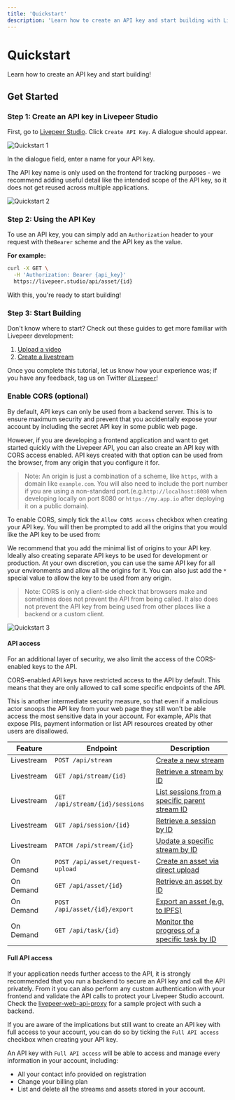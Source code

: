 ```yaml
---
title: 'Quickstart'
description: 'Learn how to create an API key and start building with Livepeer!'
---
```



# Quickstart

Learn how to create an API key and start building!

## Get Started

### Step 1: Create an API key in Livepeer Studio

First, go to [Livepeer Studio](https://livepeer.studio/dashboard). Click `Create API Key`. A dialogue should appear.

![Quickstart 1](/images/quickstart/create-an-api-key.png)

In the dialogue field, enter a name for your API key.

<Callout>
  The API key name is only used on the frontend for tracking purposes - we
  recommend adding useful detail like the intended scope of the API key, so it
  does not get reused across multiple applications.
</Callout>

![Quickstart 2](/images/quickstart/create-key.png)

### Step 2: Using the API Key

To use an API key, you can simply add an `Authorization` header to your request
with the`Bearer` scheme and the API key as the value.

**For example:**

```bash
curl -X GET \
  -H 'Authorization: Bearer {api_key}'
  https://livepeer.studio/api/asset/{id}
```

With this, you're ready to start building!

### Step 3: Start Building

Don't know where to start? Check out these guides to get more familiar with
Livepeer development:

1. [Upload a video](/guides/developing/upload-a-video-asset)
2. [Create a livestream](/guides/developing/create-a-livestream)

Once you complete this tutorial, let us know how your experience was; if you have any feedback, tag us on Twitter
[`@livepeer`](https://twitter.com/livepeer)!

### Enable CORS (optional)

By default, API keys can only be used from a backend server. This is to ensure
maximum security and prevent that you accidentally expose your account by
including the secret API key in some public web page.

However, if you are developing a frontend application and want to get started
quickly with the Livepeer API, you can also create an API key with CORS access
enabled. API keys created with that option can be used from the browser, from
any origin that you configure it for.

> Note: An origin is just a combination of a scheme, like `https`, with a domain like `example.com`. You will also need to include the port number if you are using a non-standard port.(e.g.`http://localhost:8080` when developing locally on port 8080 or `https://my.app.io` after deploying it on a public domain).

To enable CORS, simply tick the `Allow CORS access` checkbox when creating your
API key. You will then be prompted to add all the origins that you would like
the API key to be used from:

We recommend that you add the minimal list of origins to your API key. Ideally
also creating separate API keys to be used for development or production. At
your own discretion, you can use the same API key for all your environments and
allow all the origins for it. You can also just add the `*` special value to
allow the key to be used from any origin.

> Note: CORS is only a client-side check that browsers make and sometimes does
  not prevent the API from being called. It also does not prevent the API key
  from being used from other places like a backend or a custom client. 

![Quickstart 3](/images/quickstart/cors.png)

#### API access
For an additional layer of security, we also limit the access of the
CORS-enabled keys to the API. 

CORS-enabled API keys have restricted access to the API by default. This means
that they are only allowed to call some specific endpoints of the API.

This is another intermediate security measure, so that even if a malicious actor
snoops the API key from your web page they still won't be able access the most
sensitive data in your account. For example, APIs that expose PIIs, payment
information or list API resources created by other users are disallowed.

| Feature | Endpoint| Description |
| ---- | ---- | ----------- |
| Livestream | `POST /api/stream`  | [Create a new stream](../../reference/api/create-stream) |
| Livestream | `GET /api/stream/{id}`  | [Retrieve a stream by ID](../../reference/api/get-stream)| 
| Livestream | `GET /api/stream/{id}/sessions`  | [List sessions from a specific parent stream ID](../../reference/api/get-sessions) | 
| Livestream | `GET /api/session/{id}`  | [Retrieve a session by ID](../../reference/api/get-stream)| 
| Livestream | `PATCH /api/stream/{id}`  | [Update a specific stream by ID](../../reference/api/update-stream) | 
| On Demand| `POST /api/asset/request-upload`  | [Create an asset via direct upload](../../reference/api/create-asset) | 
| On Demand| `GET /api/asset/{id}`  | [Retrieve an asset by ID](../../reference/api/get-assets) | 
| On Demand| `POST /api/asset/{id}/export`  | [Export an asset (e.g. to IPFS)](../../reference/api/update-asset#updating-storage) | 
| On Demand| `GET /api/task/{id}`  | [Monitor the progress of a specific task by ID](../../reference/api/get-tasks) | 

#### Full API access

If your application needs further access to the API, it is strongly recommended
that you run a backend to secure an API key and call the API privately. From it
you can also perform any custom authentication with your frontend and validate
the API calls to protect your Livepeer Studio account. Check the
[livepeer-web-api-proxy](https://github.com/victorges/livepeer-web-api-proxy)
for a sample project with such a backend.

If you are aware of the implications but still want to create an API key with
full access to your account, you can do so by ticking the `Full API access`
checkbox when creating your API key.

An API key with `Full API access` will be able to access and manage every
information in your account, including: 
- All your contact info provided on registration
- Change your billing plan
- List and delete all the streams and assets stored in your account.
